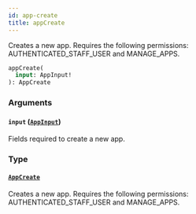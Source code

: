 ```yaml
---
id: app-create
title: appCreate
---
```


Creates a new app. Requires the following permissions: AUTHENTICATED_STAFF_USER and MANAGE_APPS.

```graphql
appCreate(
  input: AppInput!
): AppCreate
```

### Arguments

#### `input` ([`AppInput`](../../../developer/api-reference/inputs/app-input))

Fields required to create a new app.

### Type

#### [`AppCreate`](../../../developer/api-reference/objects/app-create)

Creates a new app. Requires the following permissions: AUTHENTICATED_STAFF_USER and MANAGE_APPS.
